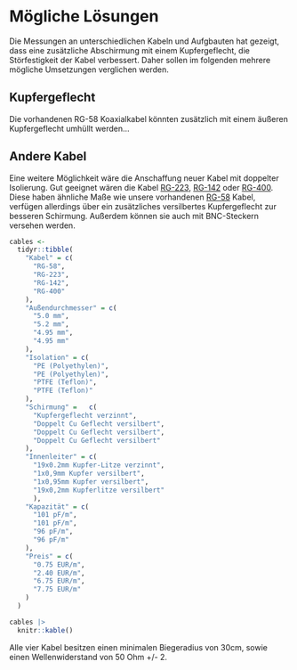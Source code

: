 # Mögliche Lösungen {#solutions}

Die Messungen an unterschiedlichen Kabeln und Aufgbauten hat gezeigt, dass eine zusätzliche Abschirmung mit einem Kupfergeflecht, die Störfestigkeit der Kabel verbessert. 
Daher sollen im folgenden mehrere mögliche Umsetzungen verglichen werden.

## Kupfergeflecht

Die vorhandenen RG-58 Koaxialkabel könnten zusätzlich mit einem äußeren Kupfergeflecht umhüllt werden...

## Andere Kabel

Eine weitere Möglichkeit wäre die Anschaffung neuer Kabel mit doppelter Isolierung. 
Gut geeignet wären die Kabel [RG-223](https://koaxshop.de/gx2/RG--Koaxkabel-50-Ohm/RG-223-Koaxkabel.html), [RG-142](https://koaxshop.de/gx2/RG--Koaxkabel-50-Ohm/RG-142-Koaxkabel.html) oder [RG-400](https://koaxshop.de/gx2/RG--Koaxkabel-50-Ohm/RG-400-Koaxkabel.html).
Diese haben ähnliche Maße wie unsere vorhandenen [RG-58](https://koaxshop.de/gx2/RG--Koaxkabel-50-Ohm/RG-58-Koaxkabel.html) Kabel, verfügen allerdings über ein zusätzliches versilbertes Kupfergeflecht zur besseren Schirmung.
Außerdem können sie auch mit BNC-Steckern versehen werden.

```r
cables <-
  tidyr::tibble(
    "Kabel" = c(
      "RG-58", 
      "RG-223",
      "RG-142",
      "RG-400"
    ),
    "Außendurchmesser" = c(
      "5.0 mm", 
      "5.2 mm",
      "4.95 mm",
      "4.95 mm"
    ),
    "Isolation" = c(
      "PE (Polyethylen)", 
      "PE (Polyethylen)",
      "PTFE (Teflon)",
      "PTFE (Teflon)"
    ),
    "Schirmung" =	c(
      "Kupfergeflecht verzinnt", 
      "Doppelt Cu Geflecht versilbert",
      "Doppelt Cu Geflecht versilbert",
      "Doppelt Cu Geflecht versilbert"
    ),
    "Innenleiter" = c(
      "19x0.2mm Kupfer-Litze verzinnt", 
      "1x0,9mm Kupfer versilbert",
      "1x0,95mm Kupfer versilbert",
      "19x0,2mm Kupferlitze versilbert"
      ),
    "Kapazität" = c(
      "101 pF/m",
      "101 pF/m",
      "96 pF/m",
      "96 pF/m"
    ),
    "Preis" = c(
      "0.75 EUR/m",
      "2.40 EUR/m",
      "6.75 EUR/m",
      "7.75 EUR/m"
    )
  )

cables |> 
  knitr::kable()
```

Alle vier Kabel besitzen einen minimalen Biegeradius von 30cm, sowie einen Wellenwiderstand von 50 Ohm +/- 2.
